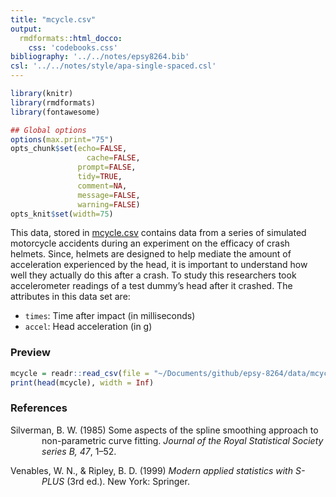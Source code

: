 ```yaml
---
title: "mcycle.csv"
output: 
  rmdformats::html_docco:
    css: 'codebooks.css'
bibliography: '../../notes/epsy8264.bib'
csl: '../../notes/style/apa-single-spaced.csl'    
---
```



```r
library(knitr)
library(rmdformats)
library(fontawesome)

## Global options
options(max.print="75")
opts_chunk$set(echo=FALSE,
	             cache=FALSE,
               prompt=FALSE,
               tidy=TRUE,
               comment=NA,
               message=FALSE,
               warning=FALSE)
opts_knit$set(width=75)
```


This data, stored in [mcycle.csv](https://github.com/zief0002/epsy-8251/raw/master/data/keith-gpa.csv) contains data from a series of simulated motorcycle accidents during an experiment on the efficacy of crash helmets. Since, helmets are designed to help mediate the amount of acceleration experienced by the head, it is important to understand how well they actually do this after a crash. To study this researchers took accelerometer readings of a test dummy's head after it crashed. The attributes in this data set are:

- `times`: Time after impact (in milliseconds)
- `accel`: Head acceleration (in g)



### Preview

```r
mcycle = readr::read_csv(file = "~/Documents/github/epsy-8264/data/mcycle.csv")
print(head(mcycle), width = Inf)
```


### References

<!-- <p style="padding-left: 50px; text-indent: -50px;"> -->

<p style="padding-left: 50px; text-indent: -50px;">Silverman, B. W. (1985) Some aspects of the spline smoothing approach to non-parametric curve fitting. *Journal of the Royal Statistical Society series B, 47*, 1--52.</p>

<p style="padding-left: 50px; text-indent: -50px;">Venables, W. N., \& Ripley, B. D. (1999) *Modern applied statistics with S-PLUS* (3rd ed.). New York: Springer.</p>
